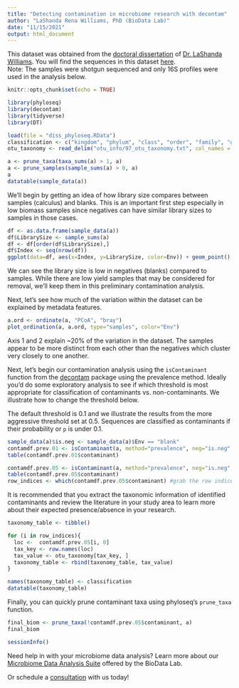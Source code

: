 ```yaml
---
title: "Detecting contamination in microbiome research with decontam"
author: "LaShanda Rena Williams, PhD (BioData Lab)"
date: "11/15/2021"
output: html_document
---
```


This dataset was obtained from the [doctoral dissertation](https://www.proquest.com/docview/2339793725?pq-origsite=gscholar&fromopenview=true) of [Dr. LaShanda Williams](https://biodatalab.company/lashanda-williams-phd/). You will find the sequences in this dataset [here](https://www.ncbi.nlm.nih.gov/bioproject/PRJNA643812).  
Note: The samples were shotgun sequenced and only 16S profiles were used in the analysis below. 

```r
knitr::opts_chunk$set(echo = TRUE)

library(phyloseq)
library(decontam)
library(tidyverse)
library(DT)

load(file = "diss_phyloseq.RData")
classification <- c("kingdom", "phylum", "class", "order", "family", "genus", "species")
otu_taxonomy <- read_delim("otu_info/97_otu_taxonomy.txt", col_names = classification)
```

```r

a <- prune_taxa(taxa_sums(a) > 1, a)
a <- prune_samples(sample_sums(a) > 0, a)
a
datatable(sample_data(a))
```

We'll begin by getting an idea of how library size compares between samples (calculus) and blanks. This is an important first step especially in low biomass samples since negatives can have similar library sizes to samples in those cases. 

```r
df <- as.data.frame(sample_data(a))
df$LibrarySize <- sample_sums(a)
df <- df[order(df$LibrarySize),]
df$Index <- seq(nrow(df))
ggplot(data=df, aes(x=Index, y=LibrarySize, color=Env)) + geom_point()
```

We can see the library size is low in negatives (blanks) compared to samples. While there are low yield samples that may be considered for removal, we'll keep them in this preliminary contamination analysis.  

Next, let's see how much of the variation within the dataset can be explained by metadata features. 

```r
a.ord <- ordinate(a, "PCoA", "bray")
plot_ordination(a, a.ord, type="samples", color="Env")
```

Axis 1 and 2 explain ~20% of the variation in the dataset. The samples appear to be more distinct from each other than the negatives which cluster very closely to one another.  

Next, let's begin our contamination analysis using the `isContaminant` function from the [decontam](https://benjjneb.github.io/decontam/) package using the prevalence method. Ideally you'd do some exploratory analysis to see if which threshold is most appropriate for classification of contaminants vs. non-contaminants. We illustrate how to change the threshold below.  

The default threshold is 0.1 and we illustrate the results from the more aggressive threshold set at 0.5. Sequences are classified as contaminants if their probability or `p` is under 0.1. 

```r
sample_data(a)$is.neg <- sample_data(a)$Env == "blank"
contamdf.prev.01 <- isContaminant(a, method="prevalence", neg="is.neg", threshold=0.1)
table(contamdf.prev.01$contaminant)
```

```r
contamdf.prev.05 <- isContaminant(a, method="prevalence", neg="is.neg", threshold=0.5)
table(contamdf.prev.05$contaminant)
row_indices <- which(contamdf.prev.05$contaminant) #grab the row indices that correspond with identified contaminants to locate taxonomic information in the corresponding OTU file
```

It is recommended that you extract the taxonomic information of identified contaminants and review the literature in your study area to learn more about their expected presence/absence in your research. 

```r

taxonomy_table <- tibble()

for (i in row_indices){
  loc <-  contamdf.prev.05[i, 0]
  tax_key <- row.names(loc)
  tax_value <- otu_taxonomy[tax_key, ]
  taxonomy_table <- rbind(taxonomy_table, tax_value)
}

names(taxonomy_table) <- classification
datatable(taxonomy_table)
```

Finally, you can quickly prune contaminant taxa using phyloseq's `prune_taxa` function. 
```r
final_biom <- prune_taxa(!contamdf.prev.05$contaminant, a)
final_biom
```

```r
sessionInfo()
```

Need help in with your microbiome data analysis? Learn more about our [Microbiome Data Analysis Suite](https://biodatalab.company/microbiome-data-analysis-suite/) offered by the BioData Lab.  

Or schedule a [consultation](https://calendly.com/lrwilli/da-inquiry) with us today! 